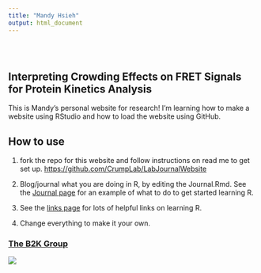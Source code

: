 ```yaml
---
title: "Mandy Hsieh"
output: html_document
---
```


<style type="text/css">
.title {
  display: none;
}

#getting-started img {
  margin-right: 10px;
}

</style>

<div class="row" style="padding-top: 30px;">
<div class="col-sm-6">

# **Interpreting Crowding Effects on FRET Signals for Protein Kinetics Analysis**

This is Mandy's personal website for research! I'm learning how to make a website using RStudio and how to load the website using GitHub.

## How to use

1. fork the repo for this website and follow instructions on read me to get set up. [https://github.com/CrumpLab/LabJournalWebsite](https://github.com/CrumpLab/LabJournalWebsite)

2. Blog/journal what you are doing in R, by editing the Journal.Rmd. See the [Journal page](https://crumplab.github.io/LabJournalWebsite/Journal.html) for an example of what to do to get started learning R.

3. See the [links page](https://crumplab.github.io/LabJournalWebsite/Links.html) for lots of helpful links on learning R.

4. Change everything to make it your own.


</div>
<div class="col-sm-6">

### [The B2K Group](https://b2k.engr.ucr.edu/)

<a href = "https://b2k.engr.ucr.edu/"> 
![](images/The B2K Logo.png)
</a>
</div>
